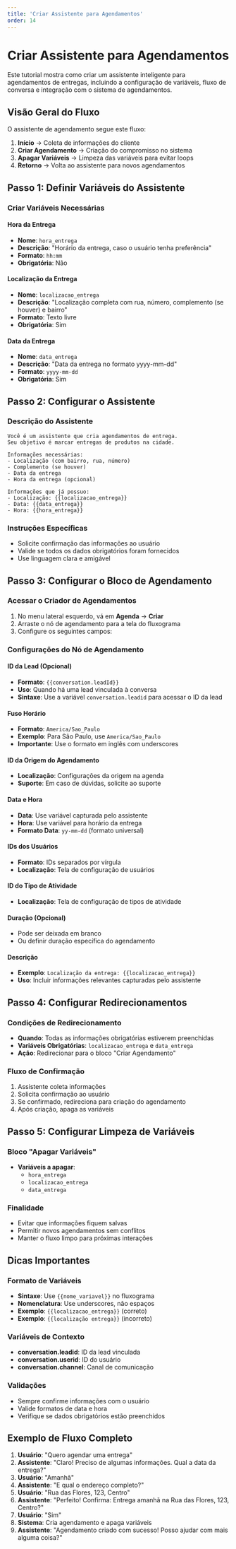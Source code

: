 ```yaml
---
title: 'Criar Assistente para Agendamentos'
order: 14
---
```


# Criar Assistente para Agendamentos

Este tutorial mostra como criar um assistente inteligente para agendamentos de entregas, incluindo a configuração de variáveis, fluxo de conversa e integração com o sistema de agendamentos.

## Visão Geral do Fluxo

O assistente de agendamento segue este fluxo:
1. **Início** → Coleta de informações do cliente
2. **Criar Agendamento** → Criação do compromisso no sistema
3. **Apagar Variáveis** → Limpeza das variáveis para evitar loops
4. **Retorno** → Volta ao assistente para novos agendamentos

## Passo 1: Definir Variáveis do Assistente

### Criar Variáveis Necessárias

#### Hora da Entrega
- **Nome**: `hora_entrega`
- **Descrição**: "Horário da entrega, caso o usuário tenha preferência"
- **Formato**: `hh:mm`
- **Obrigatória**: Não

#### Localização da Entrega
- **Nome**: `localizacao_entrega`
- **Descrição**: "Localização completa com rua, número, complemento (se houver) e bairro"
- **Formato**: Texto livre
- **Obrigatória**: Sim

#### Data da Entrega
- **Nome**: `data_entrega`
- **Descrição**: "Data da entrega no formato yyyy-mm-dd"
- **Formato**: `yyyy-mm-dd`
- **Obrigatória**: Sim

## Passo 2: Configurar o Assistente

### Descrição do Assistente
```
Você é um assistente que cria agendamentos de entrega. 
Seu objetivo é marcar entregas de produtos na cidade.

Informações necessárias:
- Localização (com bairro, rua, número)
- Complemento (se houver)
- Data da entrega
- Hora da entrega (opcional)

Informações que já possuo:
- Localização: {{localizacao_entrega}}
- Data: {{data_entrega}}
- Hora: {{hora_entrega}}
```

### Instruções Específicas
- Solicite confirmação das informações ao usuário
- Valide se todos os dados obrigatórios foram fornecidos
- Use linguagem clara e amigável

## Passo 3: Configurar o Bloco de Agendamento

### Acessar o Criador de Agendamentos
1. No menu lateral esquerdo, vá em **Agenda** → **Criar**
2. Arraste o nó de agendamento para a tela do fluxograma
3. Configure os seguintes campos:

### Configurações do Nó de Agendamento

#### ID da Lead (Opcional)
- **Formato**: `{{conversation.leadId}}`
- **Uso**: Quando há uma lead vinculada à conversa
- **Sintaxe**: Use a variável `conversation.leadid` para acessar o ID da lead

#### Fuso Horário
- **Formato**: `America/Sao_Paulo`
- **Exemplo**: Para São Paulo, use `America/Sao_Paulo`
- **Importante**: Use o formato em inglês com underscores

#### ID da Origem do Agendamento
- **Localização**: Configurações da origem na agenda
- **Suporte**: Em caso de dúvidas, solicite ao suporte

#### Data e Hora
- **Data**: Use variável capturada pelo assistente
- **Hora**: Use variável para horário da entrega
- **Formato Data**: `yy-mm-dd` (formato universal)

#### IDs dos Usuários
- **Formato**: IDs separados por vírgula
- **Localização**: Tela de configuração de usuários

#### ID do Tipo de Atividade
- **Localização**: Tela de configuração de tipos de atividade

#### Duração (Opcional)
- Pode ser deixada em branco
- Ou definir duração específica do agendamento

#### Descrição
- **Exemplo**: `Localização da entrega: {{localizacao_entrega}}`
- **Uso**: Incluir informações relevantes capturadas pelo assistente

## Passo 4: Configurar Redirecionamentos

### Condições de Redirecionamento
- **Quando**: Todas as informações obrigatórias estiverem preenchidas
- **Variáveis Obrigatórias**: `localizacao_entrega` e `data_entrega`
- **Ação**: Redirecionar para o bloco "Criar Agendamento"

### Fluxo de Confirmação
1. Assistente coleta informações
2. Solicita confirmação ao usuário
3. Se confirmado, redireciona para criação do agendamento
4. Após criação, apaga as variáveis

## Passo 5: Configurar Limpeza de Variáveis

### Bloco "Apagar Variáveis"
- **Variáveis a apagar**:
  - `hora_entrega`
  - `localizacao_entrega`
  - `data_entrega`

### Finalidade
- Evitar que informações fiquem salvas
- Permitir novos agendamentos sem conflitos
- Manter o fluxo limpo para próximas interações

## Dicas Importantes

### Formato de Variáveis
- **Sintaxe**: Use `{{nome_variavel}}` no fluxograma
- **Nomenclatura**: Use underscores, não espaços
- **Exemplo**: `{{localizacao_entrega}}` (correto)
- **Exemplo**: `{{localização entrega}}` (incorreto)

### Variáveis de Contexto
- **conversation.leadid**: ID da lead vinculada
- **conversation.userid**: ID do usuário
- **conversation.channel**: Canal de comunicação

### Validações
- Sempre confirme informações com o usuário
- Valide formatos de data e hora
- Verifique se dados obrigatórios estão preenchidos

## Exemplo de Fluxo Completo

1. **Usuário**: "Quero agendar uma entrega"
2. **Assistente**: "Claro! Preciso de algumas informações. Qual a data da entrega?"
3. **Usuário**: "Amanhã"
4. **Assistente**: "E qual o endereço completo?"
5. **Usuário**: "Rua das Flores, 123, Centro"
6. **Assistente**: "Perfeito! Confirma: Entrega amanhã na Rua das Flores, 123, Centro?"
7. **Usuário**: "Sim"
8. **Sistema**: Cria agendamento e apaga variáveis
9. **Assistente**: "Agendamento criado com sucesso! Posso ajudar com mais alguma coisa?" 